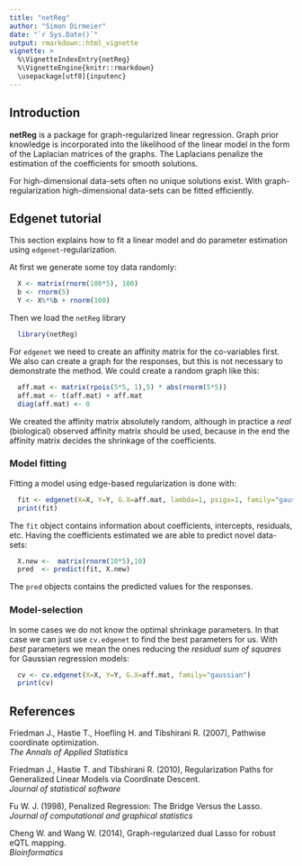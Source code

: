 ```yaml
---
title: "netReg"
author: "Simon Dirmeier"
date: "`r Sys.Date()`"
output: rmarkdown::html_vignette
vignette: >
  %\VignetteIndexEntry{netReg}
  %\VignetteEngine{knitr::rmarkdown}
  \usepackage[utf8]{inputenc}
---
```


## Introduction

**netReg** is a package for graph-regularized linear regression. Graph prior knowledge is incorporated into the likelihood of the linear model in the form of the Laplacian matrices of the graphs. The Laplacians penalize the estimation of the coefficients for smooth solutions. 

For high-dimensional data-sets often no unique solutions exist. With graph-regularization high-dimensional data-sets can be fitted efficiently.


## Edgenet tutorial

This section explains how to fit a linear model and do parameter estimation using `edgenet`-regularization.

At first we generate some toy data randomly:

```r
  X <- matrix(rnorm(100*5), 100)
  b <- rnorm(5)
  Y <- X%*%b + rnorm(100)
```

Then we load the `netReg` library

```r
  library(netReg)
```

For `edgenet` we need to create an affinity matrix for the co-variables first. We also can create a graph for the responses, but this is not necessary to demonstrate the method. We could create a random graph like this:

```r
  aff.mat <- matrix(rpois(5*5, 1),5) * abs(rnorm(5*5))
  aff.mat <- t(aff.mat) + aff.mat
  diag(aff.mat) <- 0
```

We created the affinity matrix absolutely random, although in practice a *real* (biological) observed affinity matrix should be used, because in the end the affinity matrix decides the shrinkage of the coefficients. 

### Model fitting

Fitting a model using edge-based regularization is done with:

```r
  fit <- edgenet(X=X, Y=Y, G.X=aff.mat, lambda=1, psigx=1, family="gaussian")
  print(fit)
```

The `fit` object contains information about coefficients, intercepts, residuals, etc. Having the coefficients estimated we are able to predict novel data-sets:

```r
  X.new <-  matrix(rnorm(10*5),10)
  pred  <- predict(fit, X.new)
```

The `pred` objects contains the predicted values for the responses.

### Model-selection

In some cases we do not know the optimal shrinkage parameters. In that case we can just use `cv.edgenet` to find the best parameters for us. With *best* parameters we mean the ones reducing the *residual sum of squares* for Gaussian regression models:

```r
  cv <- cv.edgenet(X=X, Y=Y, G.X=aff.mat, family="gaussian")
  print(cv)
```

## References

<p>Friedman J., Hastie T., Hoefling H. and Tibshirani R. (2007), Pathwise coordinate optimization.<br>
  <i>The Annals of Applied Statistics</i>
</p>  
<p>Friedman J., Hastie T. and Tibshirani R. (2010), Regularization Paths for Generalized Linear Models via Coordinate Descent.<br>
  <i>Journal of statistical software</i>
</p>
<p>Fu W. J. (1998), Penalized Regression: The Bridge Versus the Lasso.<br>
  <i>Journal of computational and graphical statistics</i>
</p>
<p>Cheng W. and Wang W. (2014), Graph-regularized dual Lasso for robust eQTL mapping.<br>
  <i>Bioinformatics</i>
</p>